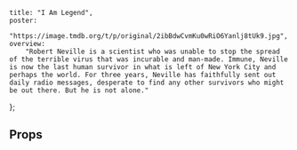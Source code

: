 
    title: "I Am Legend",
    poster:
        "https://image.tmdb.org/t/p/original/2ibBdwCvmKu0wRiO6Yanlj8tUk9.jpg",
    overview:
        "Robert Neville is a scientist who was unable to stop the spread of the terrible virus that was incurable and man-made. Immune, Neville is now the last human survivor in what is left of New York City and perhaps the world. For three years, Neville has faithfully sent out daily radio messages, desperate to find any other survivors who might be out there. But he is not alone."
};

<Meta title="Poster" component={Poster} />

<Preview>
    <Story name="default">
        <Poster expanded={boolean("expanded", false)} metadata={mediaData} />
    </Story>
</Preview>

## Props

<Props of={Poster} />
